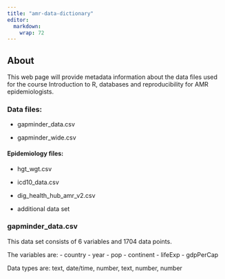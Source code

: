 ```yaml
---
title: "amr-data-dictionary"
editor: 
  markdown: 
    wrap: 72
---
```


## About

This web page will provide metadata information about the data files
used for the course Introduction to R, databases and reproducibility for
AMR epidemiologists.

### Data files:

-   gapminder_data.csv

-   gapminder_wide.csv

#### Epidemiology files:

-   hgt_wgt.csv

-   icd10_data.csv

-   dig_health_hub_amr_v2.csv

-   additional data set

### gapminder_data.csv

This data set consists of 6 variables and 1704 data points.

The variables are: 
- country 
- year 
- pop 
- continent 
- lifeExp
- gdpPerCap

Data types are: text, date/time, number, text, number, number


